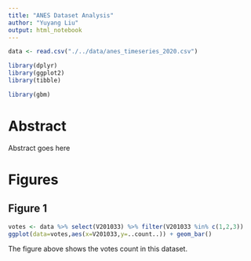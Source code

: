```yaml
---
title: "ANES Dataset Analysis"
author: "Yuyang Liu"
output: html_notebook
---
```


```r
data <- read.csv("./../data/anes_timeseries_2020.csv")

library(dplyr)
library(ggplot2)
library(tibble)

library(gbm)
```

# Abstract
Abstract goes here

# Figures
## Figure 1
```r
votes <- data %>% select(V201033) %>% filter(V201033 %in% c(1,2,3))
ggplot(data=votes,aes(x=V201033,y=..count..)) + geom_bar()

```

The figure above shows the votes count in this dataset.